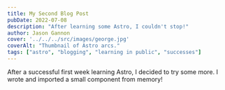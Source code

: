 ```yaml
---
title: My Second Blog Post
pubDate: 2022-07-08
description: "After learning some Astro, I couldn't stop!"
author: Jason Gannon
cover: '../../../src/images/george.jpg'
coverAlt: "Thumbnail of Astro arcs."
tags: ["astro", "blogging", "learning in public", "successes"]
---
```


After a successful first week learning Astro, I decided to try some more. I wrote and imported a small component from memory!
